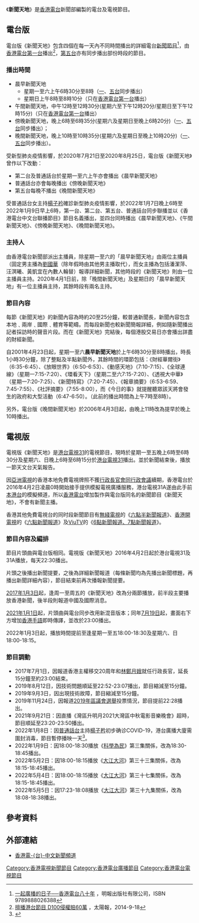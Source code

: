 {{In-progress_tvshow}}
{{noteTA
|1=zh-hans:台;zh-hk:-{台}-;zh-tw:-{台}-;
|d1=大陆→台;香港→-{台}-；台灣→-{台}-；
}}

《'''新聞天地'''》是[[香港電台|香港電台]]新聞部編製的電台及電視節目。

==電台版==
電台版《新聞天地》包含四個在每一天內不同時間播出的詳細電台[[新聞節目|新聞節目]]<ref>[http://www.cp1897.com.hk/product_info.php?BookId=9789888026388 一起廣播的日子──香港電台八十年] {{Wayback|url=http://www.cp1897.com.hk/product_info.php?BookId=9789888026388|date=20160310232725}}，明報出版社有限公司，ISBN 9789888026388</ref>，由[[香港電台|香港電台第一台]]播出<ref>[http://the-sun.on.cc/cnt/news/20140918/00412_002.html 擅播港台節目 D100侵權賠60萬] {{Wayback|url=http://the-sun.on.cc/cnt/news/20140918/00412_002.html |date=20160223200521 }}，太陽報，2014-9-18</ref>，[[香港電台|第五台]]亦有同步播出部份時段的節目。

===播出時間===
* 晨早新聞天地
**星期一至六上午6時30分至8時（[[香港電台第一台|一]]、[[香港電台第五台|五台]]同步播出）
**星期日上午8時至8時10分（只在[[香港電台第一台|香港電台第一台]]播出）
* 午間新聞天地，中午12時至12時30分(星期六至下午12時20分/星期日至下午12時15分)（只在[[香港電台第一台|香港電台第一台]]播出）
* 傍晚新聞天地，晚上6時至6時35分(星期六及星期日至晚上6時20分)（[[香港電台第一台|一]]、[[香港電台第五台|五台]]同步播出）；
* 晚間新聞天地，晚上10時至10時35分(星期六及星期日至晚上10時20分)（[[香港電台第一台|一]]、[[香港電台第五台|五台]]同步播出）。
受新型肺炎疫情影響，於2020年7月21日至2020年8月25日，電台版《新聞天地》曾作以下改動：
*第二台及普通話台於星期一至六上午亦會播出《晨早新聞天地》
*普通話台亦會每晚播出《傍晚新聞天地》
*第五台每晚不播出《晚間新聞天地》
受普通話台女主持[[楊子衿|楊子衿]]確診新型肺炎疫情影響，於2022年1月7日晚上6時至2022年1月9日早上6時，第一台、第二台、第五台、普通話台同步聯播並以《香港電台中文台聯播節目》節目名義播出，並四台同時播出《晨早新聞天地》、《午間新聞天地》、《傍晚新聞天地》、《晚間新聞天地》。

===主持人===
由香港電台新聞部派出主播員，除星期一至六的「晨早新聞天地」由兩位主播員（固定男主播為[[劉國華|劉國華]]（除年假時由其他男主播取代），而女主播為包括潘潔萍、汪溟曦、黃凱宜在內數人輪替）報導詳細新聞，其他時段的《新聞天地》則由一位主播員主持。2020年4月1日前，除「晚間新聞天地」及星期日的「晨早新聞天地」有一位主播員主持，其餘時段有兩名主持。

===節目內容===
每節《新聞天地》的新聞內容為時約20至25分鐘，較普通新聞長，新聞內容包含本地﹑兩岸﹑國際﹑體育等範疇。而每段新聞也較新聞簡報詳細，例如隨新聞播出記者採訪時的聲音片段。而在《新聞天地》完結後，每個港股交易日亦會播出詳盡的財經新聞。

自2001年4月23日起，星期一至六'''晨早新聞天地'''於上午6時30分至8時播出，時長1小時30分鐘，除了整點及半點新聞外，其餘時間的環節包括：《財經華爾街》（6:35-6:45）、《放眼世界》（6:50-6:53）、《動感天地》（7:10-7:15）、《全球連線》（星期一7:15-7:20）、《環看天下》（星期二至六7:15-7:20）、《透視大中華》（星期一7:20-7:25）、《新聞特寫》（7:20-7:45）、《報章摘要》（6:53-6:59、7:45-7:55）、《社評摘要》（7:55-8:00），而《今日的事》就提醒聽眾該天將會發生的政府和大型活動（6:47-6:50）。（此前的播出時間為上午7時至8時）。

另外，電台版《晚間新聞天地》於2006年4月3日起，由晚上11時改為提早於晚上10時播出。

==電視版==
{{电视节目信息框
| 名称 = 新聞天地
| 图片 = [[File:香港电台新闻天地.png|300px]]
| 分类 = 新闻资讯节目
| 地区 = {{HKG}}
| 制片人 = [[香港電台新聞部|香港電台新聞部]]
| 每集长 = 30分鐘（星期一至五）<br>15分鐘（星期六、日）
| 语言 = [[粤语|粤语]]、[[香港手語|香港手語]]
| 音频制式 = 
| 首播地区 = {{HKG}}
| 频道 = [[港台電視31|港台電視31]]
| 开始 = 2016年4月2日
| 结束 = 
}}

電視版《新聞天地》是[[港台電視31|港台電視31]]的電視節目，現時於星期一至五晚上6時至6時30分及星期六、日晚上6時至6時15分於[[港台電視31|港台電視31]]播出。並於新聞結束後，播放一節天文台天氣報告。

因[[亞洲電視|亞洲電視]]的香港本地免費電視牌照不獲[[行政長官會同行政會議|行政長官會同行政會議]]續期，香港電台於2016年4月2日凌晨0時開始接手提供模擬電視廣播服務，港台電視31A遂由此手前[[本港台|本港台]]的模擬頻道，所以[[香港電台|香港電台]]增加製作與電台版同名的新聞節目《新聞天地》，不會有新聞主播。

香港其他免費電視台的同时段新聞節目有[[無綫電視|無綫電視]]的《[[六點半新聞報道|六點半新聞報道]]》、[[香港開電視|香港開電視]]的《[[有線新聞_(電視節目)|六點新聞報道]]》及[[ViuTV|ViuTV]]的《[[Now新聞報道|6點新聞報道、7點新聞報道]]》。

===節目內容及編排===
節目片頭曲與電台版相同。電視版《新聞天地》2016年4月2日起於港台電視31及31A播放，每天22:30播出。

片頭之後播出新聞提要，之後為詳細新聞報道（每條新聞均為先播出新聞標題，再播出新聞詳細內容），節目結束前再次播報新聞提要。

[[2017年|2017年]][[1月3日|1月3日]]起，逢周一至周五的《新聞天地》改為分兩節播放，前半段主要播放香港新聞，後半段則報道中國及國際消息。

[[2021年|2021年]][[1月1日|1月1日]]起，片頭曲與電台同步改用新混音版本；同年[[7月19日|7月19日]]起，畫面右下方增加[[香港手語|香港手語]]即時傳譯，並改於23:00播出。

2022年1月3日起，播放時間提前至逢星期一至五18:00-18:30及星期六、日18:00-18:15。

===節目調動===
* 2017年7月1日，因報道香港主權移交20周年和[[林鄭月娥|林鄭月娥]]就任行政長官，延長15分鐘至約23:00結束。
* 2019年8月12日，因技術問題順延至22:52-23:07播出，節目縮減至15分鐘。
* 2019年9月3日，因出現技術故障，節目縮減至15分鐘。
* 2019年11月24日，因報道[[2019年香港區議會選舉|2019年區議會選舉]]投票情況，節目提前22:28播出。
* 2021年9月21日：因直播《灣區升明月2021大灣區中秋電影音樂晚會》超時，節目順延至23:20-23:50播出。
* 2022年1月8日：因[[香港電台普通話台|普通話台]]主持[[楊子矜|楊子矜]]初步确诊COVID-19，港台廣播大廈需圍封消毒，節目暫停播映一天<ref>{{cite news |title=消息:港台有職員初步確診 |url=https://www2.hkej.com/instantnews/current/article/3014250/%E6%B6%88%E6%81%AF%3A%E6%B8%AF%E5%8F%B0%E6%9C%89%E8%81%B7%E5%93%A1%E5%88%9D%E6%AD%A5%E7%A2%BA%E8%A8%BA#.YdjU6l_5Lns.link |accessdate=2021-01-08 |work=[[信報財經新聞|信報財經新聞]] |date=2021-01-07 |archive-date=2022-01-08 |archive-url=https://web.archive.org/web/20220108002032/http://www2.hkej.com/instantnews/current/article/3014250/%E6%B6%88%E6%81%AF%3A%E6%B8%AF%E5%8F%B0%E6%9C%89%E8%81%B7%E5%93%A1%E5%88%9D%E6%AD%A5%E7%A2%BA%E8%A8%BA#.YdjU6l_5Lns.link |dead-url=no }}</ref>。
* 2022年1月9日：因18:00-18:30播放《[[科學為民|科學為民]]》第三集關係，改為18:30-18:45播出。
* 2022年5月2日：因18:00-18:15播放《[[大江大河|大江大河]]》第三十三集關係，改為18:15-18:45播出。
* 2022年5月4日：因18:00-18:15播放《[[大江大河|大江大河]]》第三十七集關係，改為18:15-18:45播出。
* 2022年5月5日：因17:23-18:08播放《[[大江大河|大江大河]]》第三十九集關係，改為18:08-18:38播出。

==參考資料==
<references />

==外部連結==
* [http://www.rthk.org.hk/rthk/news/expressnews/index_news.htm 香港電-{台}-中文新聞頻道] {{Wayback|url=http://www.rthk.org.hk/rthk/news/expressnews/index_news.htm |date=20170108170757 }}

{{start box}}
{{Prog-before|国剧重温（星期一至五）<br>特备节目（星期六）<br>外購節目（星期日）}}
{{s-title|[[港台電視31|香港電台港台電視31節目]]|'''新聞天地'''<br>星期一至五晚上6時至6時30分<br>星期六、日晚上6時至6時15分}}
{{Prog-after|参考当日节目表（均为非固定节目）}}
{{Prog-before|[[清晨爽利|清晨爽利]]（星期一至五）<br>[[知識會社|知識會社]]（星期六）<br>[[BBC時事一週|BBC時事一週]]（星期日）}}
{{s-title|[[香港電台|香港電台第一-{台}-節目]]|'''晨早新聞天地'''<br>星期一至六上午6時30分至8時<br>星期日上午8時至8時10分}}
{{Prog-after|[[千禧年代_(電台節目)|千禧年代]]（星期一至五）<br>[[星期六問責|星期六問責]]（星期六）<br>[[舊日的足跡_(電台節目)|舊日的足跡]]（星期日）}}
{{Prog-before|[[清晨爽利|清晨爽利]]（星期一至五）<br>[[知識會社|知識會社]]（星期六）}}
{{s-title|[[香港電台|香港電台第五-{台}-節目]]|'''晨早新聞天地'''<br>星期一至六上午6時30分至8時}}
{{Prog-after|[[有趣空間|有趣空間]]（星期一至五）<br>[[好歌、安哥|好歌、安哥]]（星期六）}}
{{Prog-before|[[開心日報|開心日報]]（星期一至五）<br>[[十萬八千里|十萬八千里]]（星期六）<br>[[講東講西_(週日版)|講東講西 (週日版)]]（星期日）}}
{{s-title|[[香港電台|香港電台第一-{台}-節目]]|'''午間新聞天地'''<br>星期一至五中午12時至12時30分<br>星期六及日中午12時至12時20分}}
{{Prog-after|[[一桶金|一桶金]]（星期一至五）<br>[[大氣候|大氣候]]（星期六）<br>[[一分鐘閱讀（精華版）|一分鐘閱讀（精華版）]]（星期日）}}
{{Prog-before|[[自由風自由Phone|自由風自由Phone]]（星期一至五）<br>[[旅遊樂園|旅遊樂園]]（星期六）<br>[[城市論壇|城市論壇]]（星期日）}}
{{s-title|[[香港電台|香港電台第一-{台}-節目]]|'''傍晚新聞天地'''<br>星期一至五晚上6時至6時35分<br>星期六及日晚上6時至6時20分}}
{{Prog-after|[[自由風自由Phone|（續）自由風自由Phone]]（星期一至五）<br>[[波樂無窮|波樂無窮]]（[[星期六|星期六]]）<br>[[萬千寵愛|萬千寵愛]]（星期日）}}
{{Prog-before|[[有你同行|有你同行]]（星期一至五）<br>[[長進課程|長進課程]]（星期六及日）}}
{{s-title|[[香港電台|香港電台第五-{台}-節目]]|'''傍晚新聞天地'''<br>星期一至五晚上6時至6時35分<br>星期六及日晚上6時至6時20分}}
{{Prog-after|[[歌樂選播|歌樂選播]]（星期一至五）}}
{{Prog-before|[[守下留情|守下留情]]（星期一至五）<br>[[法醫研究所_(電台節目)|法醫研究所]]（星期六）<br>[[港台講台|港台講台]]（星期日）}}
{{s-title|[[香港電台|香港電台第一-{台}-節目]]|'''晚間新聞天地'''<br>星期一至五晚上10時至10時35分<br>星期六及日晚上10時至10時20分}}
{{Prog-after|[[講東講西|講東講西]]（星期一至五）<br>[[一起走過|一起走過]]（星期六）<br>[[我們不是怪獸|我們不是怪獸]]（星期日）}}
{{Prog-before|[[音樂研究所|音樂研究所]]（星期一至五）<br>[[文化四合院|文化四合院]]（星期六）<br>[[電影乾坤|電影乾坤]]（星期日）}}
{{s-title|[[香港電台|香港電台第五-{台}-節目]]|'''晚間新聞天地'''<br>星期一至五晚上10時至10時35分<br>星期六及日晚上10時至10時20分}}
{{Prog-after|[[戲曲之夜|戲曲之夜]]（星期一至五）<br>[[管弦絲竹|管弦絲竹]]（星期六及日）}}
{{end box}}


[[Category:香港電視新聞節目|Category:香港電視新聞節目]]
[[Category:香港電台廣播節目|Category:香港電台廣播節目]]
[[Category:香港電台電視節目|Category:香港電台電視節目]]